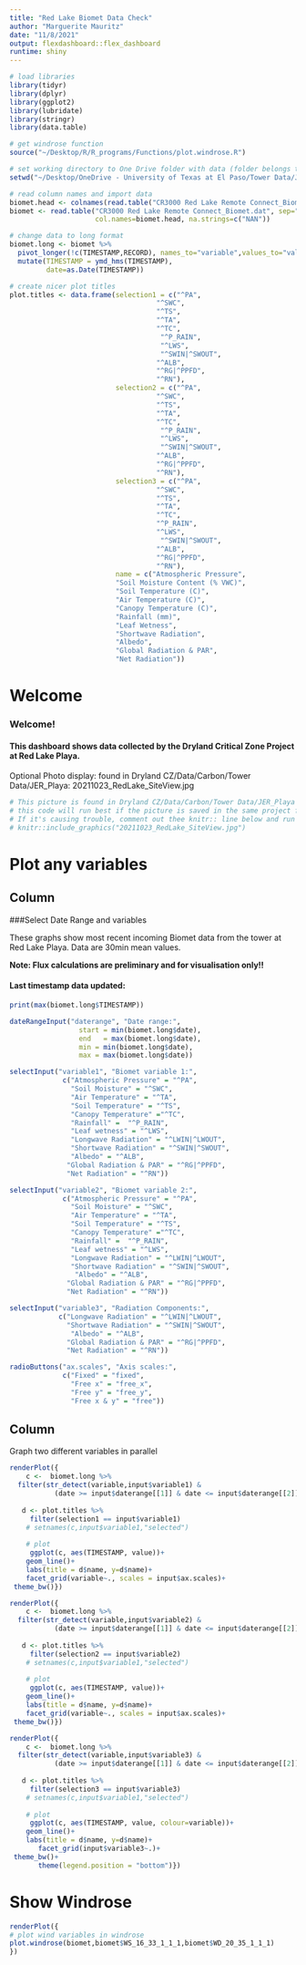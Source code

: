 ```yaml
---
title: "Red Lake Biomet Data Check"
author: "Marguerite Mauritz"
date: "11/8/2021"
output: flexdashboard::flex_dashboard
runtime: shiny
---
```


```r
# load libraries
library(tidyr)
library(dplyr)
library(ggplot2)
library(lubridate)
library(stringr)
library(data.table)

# get windrose function
source("~/Desktop/R/R_programs/Functions/plot.windrose.R")

# set working directory to One Drive folder with data (folder belongs to Marguerite Mauritz)
setwd("~/Desktop/OneDrive - University of Texas at El Paso/Tower Data/JER_Playa/Data/Biomet")

# read column names and import data
biomet.head <- colnames(read.table("CR3000 Red Lake Remote Connect_Biomet.dat", sep=",", dec=".", skip=1, header=TRUE))
biomet <- read.table("CR3000 Red Lake Remote Connect_Biomet.dat", sep=",", dec=".", skip=4, header=FALSE,
                     col.names=biomet.head, na.strings=c("NAN"))

# change data to long format
biomet.long <- biomet %>%
  pivot_longer(!c(TIMESTAMP,RECORD), names_to="variable",values_to="value") %>%
  mutate(TIMESTAMP = ymd_hms(TIMESTAMP),
         date=as.Date(TIMESTAMP))

# create nicer plot titles
plot.titles <- data.frame(selection1 = c("^PA",
                                    "^SWC",
                                    "^TS",
                                    "^TA",
                                    "^TC",
                                     "^P_RAIN",
                                     "^LWS",
                                     "^SWIN|^SWOUT",
                                    "^ALB",
                                    "^RG|^PPFD",
                                    "^RN"),
                          selection2 = c("^PA",
                                    "^SWC",
                                    "^TS",
                                    "^TA",
                                    "^TC",
                                     "^P_RAIN",
                                     "^LWS",
                                     "^SWIN|^SWOUT",
                                    "^ALB",
                                    "^RG|^PPFD",
                                    "^RN"),
                          selection3 = c("^PA",
                                    "^SWC",
                                    "^TS",
                                    "^TA",
                                    "^TC",
                                    "^P_RAIN",
                                    "^LWS",
                                     "^SWIN|^SWOUT",
                                    "^ALB",
                                    "^RG|^PPFD",
                                    "^RN"),
                          name = c("Atmospheric Pressure",
                          "Soil Moisture Content (% VWC)",
                          "Soil Temperature (C)",
                          "Air Temperature (C)",
                          "Canopy Temperature (C)",
                          "Rainfall (mm)",
                          "Leaf Wetness",
                          "Shortwave Radiation",
                          "Albedo",
                          "Global Radiation & PAR",
                          "Net Radiation"))
```

# Welcome

### Welcome!
#### This dashboard shows data collected by the Dryland Critical Zone Project at Red Lake Playa.

Optional Photo display: found in Dryland CZ/Data/Carbon/Tower Data/JER_Playa: 20211023_RedLake_SiteView.jpg

```r
# This picture is found in Dryland CZ/Data/Carbon/Tower Data/JER_Playa
# this code will run best if the picture is saved in the same project folder as this .Rmd file
# If it's causing trouble, comment out thee knitr:: line below and run without the image
# knitr::include_graphics("20211023_RedLake_SiteView.jpg")
```

# Plot any variables

Column {.sidebar}
---------------------------------------

###Select Date Range and variables

These graphs show most recent incoming Biomet data from the tower at Red Lake Playa. Data are 30min mean values.

**Note: Flux calculations are preliminary and for visualisation only!!** 

#### Last timestamp data updated:

```r

print(max(biomet.long$TIMESTAMP))
```


```r

dateRangeInput("daterange", "Date range:",
                 start = min(biomet.long$date),
                 end   = max(biomet.long$date),
                 min = min(biomet.long$date),
                 max = max(biomet.long$date))

selectInput("variable1", "Biomet variable 1:",
             c("Atmospheric Pressure" = "^PA",
               "Soil Moisture" = "^SWC",
               "Air Temperature" = "^TA",
               "Soil Temperature" = "^TS",
               "Canopy Temperature" ="^TC",
               "Rainfall" =  "^P_RAIN",
               "Leaf wetness" = "^LWS",
               "Longwave Radiation" = "^LWIN|^LWOUT",
               "Shortwave Radiation" = "^SWIN|^SWOUT",
               "Albedo" = "^ALB",
              "Global Radiation & PAR" = "^RG|^PPFD",
              "Net Radiation" = "^RN"))

selectInput("variable2", "Biomet variable 2:",
             c("Atmospheric Pressure" = "^PA",
               "Soil Moisture" = "^SWC",
               "Air Temperature" = "^TA",
               "Soil Temperature" = "^TS",
               "Canopy Temperature" ="^TC",
               "Rainfall" =  "^P_RAIN",
               "Leaf wetness" = "^LWS",
               "Longwave Radiation" = "^LWIN|^LWOUT",
               "Shortwave Radiation" = "^SWIN|^SWOUT",
                "Albedo" = "^ALB",
              "Global Radiation & PAR" = "^RG|^PPFD",
              "Net Radiation" = "^RN"))

selectInput("variable3", "Radiation Components:",
            c("Longwave Radiation" = "^LWIN|^LWOUT",
              "Shortwave Radiation" = "^SWIN|^SWOUT",
               "Albedo" = "^ALB",
              "Global Radiation & PAR" = "^RG|^PPFD",
              "Net Radiation" = "^RN"))

radioButtons("ax.scales", "Axis scales:",
             c("Fixed" = "fixed", 
               "Free x" = "free_x",
               "Free y" = "free_y",
               "Free x & y" = "free"))
```

Column
-------------------------------------------------------------
Graph two different variables in parallel
```r
  
renderPlot({
    c <-  biomet.long %>%
  filter(str_detect(variable,input$variable1) &
           (date >= input$daterange[[1]] & date <= input$daterange[[2]])) 
  
   d <- plot.titles %>%
     filter(selection1 == input$variable1)
    # setnames(c,input$variable1,"selected")
 
    # plot
     ggplot(c, aes(TIMESTAMP, value))+
    geom_line()+
    labs(title = d$name, y=d$name)+
    facet_grid(variable~., scales = input$ax.scales)+
 theme_bw()})

renderPlot({
    c <-  biomet.long %>%
  filter(str_detect(variable,input$variable2) &
           (date >= input$daterange[[1]] & date <= input$daterange[[2]])) 
  
   d <- plot.titles %>%
     filter(selection2 == input$variable2)
    # setnames(c,input$variable1,"selected")
 
    # plot
     ggplot(c, aes(TIMESTAMP, value))+
    geom_line()+
    labs(title = d$name, y=d$name)+
    facet_grid(variable~., scales = input$ax.scales)+
 theme_bw()})

renderPlot({
    c <-  biomet.long %>%
  filter(str_detect(variable,input$variable3) &
           (date >= input$daterange[[1]] & date <= input$daterange[[2]])) 
  
   d <- plot.titles %>%
     filter(selection3 == input$variable3)
    # setnames(c,input$variable1,"selected")
 
    # plot
     ggplot(c, aes(TIMESTAMP, value, colour=variable))+
    geom_line()+
    labs(title = d$name, y=d$name)+
       facet_grid(input$variable3~.)+
 theme_bw()+
       theme(legend.position = "bottom")})

```

# Show Windrose

```r
  
renderPlot({
# plot wind variables in windrose
plot.windrose(biomet,biomet$WS_16_33_1_1_1,biomet$WD_20_35_1_1_1)
})
```
